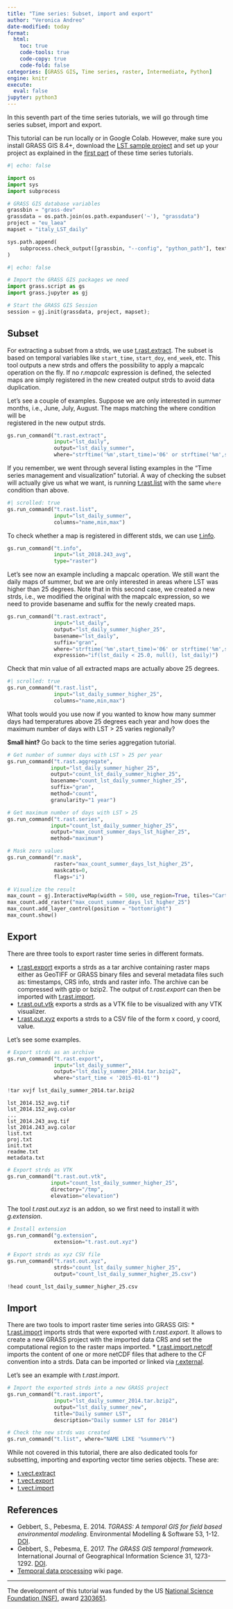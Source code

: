 ```yaml
---
title: "Time series: Subset, import and export"
author: "Veronica Andreo"
date-modified: today
format:
  html:
    toc: true
    code-tools: true
    code-copy: true
    code-fold: false
categories: [GRASS GIS, Time series, raster, Intermediate, Python]
engine: knitr
execute:
  eval: false
jupyter: python3
---
```


In this seventh part of the time series tutorials, we will go through time
series subset, import and export.

::: {.callout-note title="Setup"}
This tutorial can be run locally or in Google Colab. However, make sure you
install GRASS GIS 8.4+, download the 
[LST sample project](https://zenodo.org/records/3564515) 
and set up your project as explained in the 
[first part](time_series_management_and_visualization.qmd) of these time
series tutorials.
:::

```python
#| echo: false

import os
import sys
import subprocess

# GRASS GIS database variables
grassbin = "grass-dev"
grassdata = os.path.join(os.path.expanduser('~'), "grassdata")
project = "eu_laea"
mapset = "italy_LST_daily"

sys.path.append(
    subprocess.check_output([grassbin, "--config", "python_path"], text=True).strip()
)
```

```python
#| echo: false

# Import the GRASS GIS packages we need
import grass.script as gs
import grass.jupyter as gj

# Start the GRASS GIS Session
session = gj.init(grassdata, project, mapset);
```

## Subset

For extracting a subset from a strds, we use 
[t.rast.extract](https://grass.osgeo.org/grass-stable/manuals/t.rast.mapcalc.html).
The subset is based on temporal variables like `start_time`, `start_doy`, 
`end_week`, etc.
This tool outputs a new strds and offers the possibility to apply a
mapcalc operation on the fly. If no *r.mapcalc* expression is defined,
the selected maps are simply registered in the new created output strds
to avoid data duplication.

Let's see a couple of examples. Suppose we are only interested in summer months,
i.e., June, July, August. The maps matching the where condition will be  
registered in the new output strds. 

```python
gs.run_command("t.rast.extract",
               input="lst_daily",
               output="lst_daily_summer",
               where="strftime('%m',start_time)='06' or strftime('%m',start_time)='07' or strftime('%m', start_time)='08'")
```

If you remember, we went through several listing examples in the "Time series
management and visualization" tutorial. 
<!-- add link: time_series_management_and_visualization.qmd -->
A way of checking the subset will actually give us what we want, is running 
[t.rast.list](https://grass.osgeo.org/grass-stable/manuals/t.rast.list.html) 
with the same `where` condition than above.

```python
#| scrolled: true
gs.run_command("t.rast.list",
               input="lst_daily_summer",
               columns="name,min,max")
```

To check whether a map is registered in different stds, we can use 
[t.info](https://grass.osgeo.org/grass-stable/manuals/t.info.html).

```python
gs.run_command("t.info",
               input="lst_2018.243_avg",
               type="raster")
```

Let's see now an example including a mapcalc operation. We still want the daily 
maps of summer, but we are only interested in areas where LST was higher than
25 degrees.
Note that in this second case, we created a new strds, i.e., we modified the 
original with the mapcalc expression, so we need to provide basename and suffix
for the newly created maps. 

```python
gs.run_command("t.rast.extract",
               input="lst_daily",
               output="lst_daily_summer_higher_25",
               basename="lst_daily",
               suffix="gran",
               where="strftime('%m',start_time)='06' or strftime('%m',start_time)='07' or strftime('%m', start_time)='08'",
               expression="if(lst_daily < 25.0, null(), lst_daily)")
```

Check that min value of all extracted maps are actually above 25 degrees.

```python
#| scrolled: true
gs.run_command("t.rast.list",
               input="lst_daily_summer_higher_25",
               columns="name,min,max")
```

What tools would you use now if you wanted to know how many summer days had
temperatures above 25 degrees each year and how does the maximum number of days
with LST > 25 varies regionally? 

**Small hint?** Go back to the time series aggregation tutorial.

```python
# Get number of summer days with LST > 25 per year
gs.run_command("t.rast.aggregate",
              input="lst_daily_summer_higher_25",
              output="count_lst_daily_summer_higher_25",
              basename="count_lst_daily_summer_higher_25",
              suffix="gran",
              method="count",
              granularity="1 year")
```

```python
# Get maximum number of days with LST > 25
gs.run_command("t.rast.series",
              input="count_lst_daily_summer_higher_25",
              output="max_count_summer_days_lst_higher_25",
              method="maximum")
```

```python
# Mask zero values
gs.run_command("r.mask", 
               raster="max_count_summer_days_lst_higher_25",
               maskcats=0,
               flags="i")
```

```python
# Visualize the result
max_count = gj.InteractiveMap(width = 500, use_region=True, tiles="CartoDB.DarkMatter")
max_count.add_raster("max_count_summer_days_lst_higher_25")
max_count.add_layer_control(position = "bottomright")
max_count.show()
```

## Export 

There are three tools to export raster time series in different formats.

* [t.rast.export](https://grass.osgeo.org/grass-stable/manuals/t.rast.export.html) exports a strds as a tar archive containing raster maps either as GeoTIFF or GRASS binary files and several metadata files such as: timestamps, CRS info, strds and raster info. The archive can be compressed with gzip or bzip2. The output of *t.rast.export* can then be imported with [t.rast.import](https://grass.osgeo.org/grass-stable/manuals/t.rast.import.html).
* [t.rast.out.vtk](https://grass.osgeo.org/grass-stable/manuals/t.rast.out.vtk.html) exports a strds as a VTK file to be visualized with any VTK visualizer.
* [t.rast.out.xyz](https://grass.osgeo.org/grass-stable/manuals/addons/t.rast.out.xyz.html) exports a strds to a CSV file of the form x coord, y coord, value.

Let's see some examples.

```python
# Export strds as an archive
gs.run_command("t.rast.export", 
               input="lst_daily_summer", 
               output="lst_daily_summer_2014.tar.bzip2",
               where="start_time < '2015-01-01'")
```

```python
!tar xvjf lst_daily_summer_2014.tar.bzip2
```

```
lst_2014.152_avg.tif
lst_2014.152_avg.color
...
lst_2014.243_avg.tif
lst_2014.243_avg.color
list.txt
proj.txt
init.txt
readme.txt
metadata.txt
```

```python
# Export strds as VTK
gs.run_command("t.rast.out.vtk",
              input="count_lst_daily_summer_higher_25",
              directory="/tmp",
              elevation="elevation")
```

The tool *t.rast.out.xyz* is an addon, so we first need to install it with *g.extension*.

```python
# Install extension
gs.run_command("g.extension",
               extension="t.rast.out.xyz")
```

```python
# Export strds as xyz CSV file
gs.run_command("t.rast.out.xyz",
               strds="count_lst_daily_summer_higher_25",
               output="count_lst_daily_summer_higher_25.csv")
```

```python
!head count_lst_daily_summer_higher_25.csv
```

## Import

There are two tools to import raster time series into GRASS GIS:
* [t.rast.import](https://grass.osgeo.org/grass-stable/manuals/t.rast.import.html) imports strds that were exported with *t.rast.export*. It allows to create a new GRASS project with the imported data CRS and set the computational region to the raster maps imported.
* [t.rast.import.netcdf](https://grass.osgeo.org/grass-stable/manuals/addons/t.rast.import.netcdf.html) imports the content of one or more netCDF files that adhere to the CF convention into a strds. Data can be imported or linked via [r.external](https://grass.osgeo.org/grass-stable/manuals/r.external.html).

Let's see an example with *t.rast.import*.

```python
# Import the exported strds into a new GRASS project
gs.run_command("t.rast.import",
               input="lst_daily_summer_2014.tar.bzip2",
               output="lst_daily_summer_new",
               title="Daily summer LST",
               description="Daily summer LST for 2014")
```

```python
# Check the new strds was created
gs.run_command("t.list", where="NAME LIKE '%summer%'")
```

:::{.callout-note title="What about vector time series?"}
While not covered in this tutorial, there are also dedicated tools for subsetting, importing and exporting vector time series objects. These are:

* [t.vect.extract](https://grass.osgeo.org/grass-stable/manuals/t.vect.extract.html)
* [t.vect.export](https://grass.osgeo.org/grass-stable/manuals/t.vect.export.html)
* [t.vect.import](https://grass.osgeo.org/grass-stable/manuals/t.vect.import.html)
:::


## References

- Gebbert, S., Pebesma, E. 2014.
_TGRASS: A temporal GIS for field based environmental modeling._
Environmental Modelling & Software 53, 1-12. 
[DOI](http://dx.doi.org/10.1016/j.envsoft.2013.11.001).
- Gebbert, S., Pebesma, E. 2017. _The GRASS GIS temporal framework._
International Journal of Geographical Information Science 31, 1273-1292. 
[DOI](http://dx.doi.org/10.1080/13658816.2017.1306862).
- [Temporal data processing](https://grasswiki.osgeo.org/wiki/Temporal_data_processing) wiki page.


***

:::{.smaller}
The development of this tutorial was funded by the US 
[National Science Foundation (NSF)](https://www.nsf.gov/), 
award [2303651](https://www.nsf.gov/awardsearch/showAward?AWD_ID=2303651).
:::


